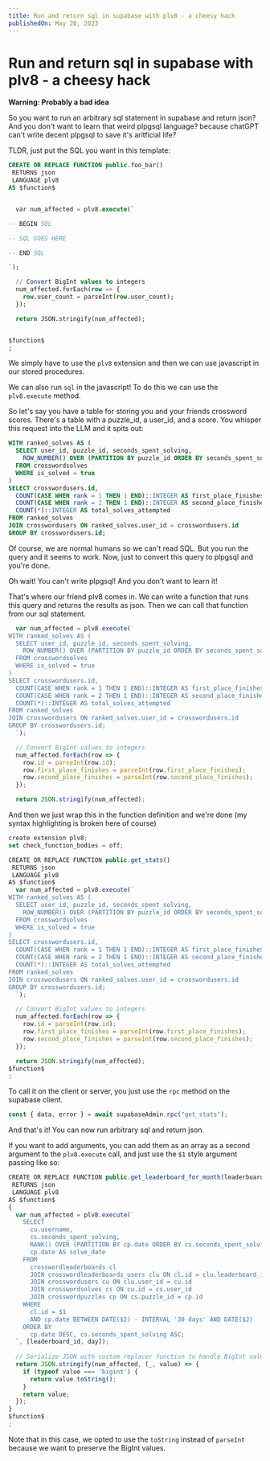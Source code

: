 ```yaml
---
title: Run and return sql in supabase with plv8 - a cheesy hack
publishedOn: May 20, 2023
---
```



# Run and return sql in supabase with plv8 - a cheesy hack

**Warning: Probably a bad idea**

So you want to run an arbitrary sql statement in supabase and return
json? And you don't want to learn that weird plpgsql language? because
chatGPT can't write decent plpgsql to save it's aritficial life?

TLDR, just put the SQL you want in this template:
```sql
CREATE OR REPLACE FUNCTION public.foo_bar()
 RETURNS json
 LANGUAGE plv8
AS $function$


  var num_affected = plv8.execute(`

-- BEGIN SQL

-- SQL GOES HERE

-- END SQL

`);

  // Convert BigInt values to integers
  num_affected.forEach(row => {
    row.user_count = parseInt(row.user_count);
  });

  return JSON.stringify(num_affected);


$function$
;
```

We simply have to use the `plv8` extension and
then we can use javascript in our stored procedures.


We can also run `sql` in the javascript!
To do this we can use the `plv8.execute` method.

So let's say you have a table for storing you and your friends
crossword scores. There's a table with a puzzle_id, a user_id, and a
score. You whisper this request into the LLM and it spits out:

```sql
WITH ranked_solves AS (
  SELECT user_id, puzzle_id, seconds_spent_solving,
    ROW_NUMBER() OVER (PARTITION BY puzzle_id ORDER BY seconds_spent_solving ASC) AS rank
  FROM crosswordsolves
  WHERE is_solved = true
)
SELECT crosswordusers.id,
  COUNT(CASE WHEN rank = 1 THEN 1 END)::INTEGER AS first_place_finishes,
  COUNT(CASE WHEN rank = 2 THEN 1 END)::INTEGER AS second_place_finishes,
  COUNT(*)::INTEGER AS total_solves_attempted
FROM ranked_solves
JOIN crosswordusers ON ranked_solves.user_id = crosswordusers.id
GROUP BY crosswordusers.id;
```

Of course, we are normal humans so we can't read SQL. But you
run the query and it seems to work. Now, just to convert this
query to plpgsql and you're done.

Oh wait! You can't write plpgsql! And you don't want to learn
it! 

That's where our friend plv8 comes in. We can write a function
that runs this query and returns the results as json. Then we
can call that function from our sql statement.

```javascript
  var num_affected = plv8.execute(`
WITH ranked_solves AS (
  SELECT user_id, puzzle_id, seconds_spent_solving,
    ROW_NUMBER() OVER (PARTITION BY puzzle_id ORDER BY seconds_spent_solving ASC) AS rank
  FROM crosswordsolves
  WHERE is_solved = true
)
SELECT crosswordusers.id,
  COUNT(CASE WHEN rank = 1 THEN 1 END)::INTEGER AS first_place_finishes,
  COUNT(CASE WHEN rank = 2 THEN 1 END)::INTEGER AS second_place_finishes,
  COUNT(*)::INTEGER AS total_solves_attempted
FROM ranked_solves
JOIN crosswordusers ON ranked_solves.user_id = crosswordusers.id
GROUP BY crosswordusers.id;
  `);

  // Convert BigInt values to integers
  num_affected.forEach(row => {
    row.id = parseInt(row.id);
    row.first_place_finishes = parseInt(row.first_place_finishes);
    row.second_place_finishes = parseInt(row.second_place_finishes);
  });

  return JSON.stringify(num_affected);
```

And then we just wrap this in the function definition and we're
done (my syntax highlighting is broken here of course)

```javascript
create extension plv8;
set check_function_bodies = off;

CREATE OR REPLACE FUNCTION public.get_stats()
 RETURNS json
 LANGUAGE plv8
AS $function$
  var num_affected = plv8.execute(`
WITH ranked_solves AS (
  SELECT user_id, puzzle_id, seconds_spent_solving,
    ROW_NUMBER() OVER (PARTITION BY puzzle_id ORDER BY seconds_spent_solving ASC) AS rank
  FROM crosswordsolves
  WHERE is_solved = true
)
SELECT crosswordusers.id,
  COUNT(CASE WHEN rank = 1 THEN 1 END)::INTEGER AS first_place_finishes,
  COUNT(CASE WHEN rank = 2 THEN 1 END)::INTEGER AS second_place_finishes,
  COUNT(*)::INTEGER AS total_solves_attempted
FROM ranked_solves
JOIN crosswordusers ON ranked_solves.user_id = crosswordusers.id
GROUP BY crosswordusers.id;
  `);

  // Convert BigInt values to integers
  num_affected.forEach(row => {
    row.id = parseInt(row.id);
    row.first_place_finishes = parseInt(row.first_place_finishes);
    row.second_place_finishes = parseInt(row.second_place_finishes);
  });

  return JSON.stringify(num_affected);
$function$
;
```

To call it on the client or server, you just use the `rpc` method
on the supabase client.

```javascript
const { data, error } = await supabaseAdmin.rpc("get_stats");
```

And that's it! You can now run arbitrary sql and return json.

If you want to add arguments, you can add them as an array as a
second argument to the `plv8.execute` call, and just use the `$1`
style argument passing like so:

```javascript
CREATE OR REPLACE FUNCTION public.get_leaderboard_for_month(leaderboard_id integer, day text)
 RETURNS json
 LANGUAGE plv8
AS $function$
{
  var num_affected = plv8.execute(`
    SELECT
      cu.username,
      cs.seconds_spent_solving,
      RANK() OVER (PARTITION BY cp.date ORDER BY cs.seconds_spent_solving ASC) AS rank,
      cp.date AS solve_date
    FROM
      crosswordleaderboards cl
      JOIN crosswordleaderboards_users clu ON cl.id = clu.leaderboard_id
      JOIN crosswordusers cu ON clu.user_id = cu.id
      JOIN crosswordsolves cs ON cu.id = cs.user_id
      JOIN crosswordpuzzles cp ON cs.puzzle_id = cp.id
    WHERE
      cl.id = $1
      AND cp.date BETWEEN DATE($2) - INTERVAL '30 days' AND DATE($2)
    ORDER BY
      cp.date DESC, cs.seconds_spent_solving ASC;
  `, [leaderboard_id, day]);
  
  // Serialize JSON with custom replacer function to handle BigInt values
  return JSON.stringify(num_affected, (_, value) => {
    if (typeof value === 'bigint') {
      return value.toString();
    }
    return value;
  });
}
$function$
;

```

Note that in this case, we opted to use the `toString` instead
of `parseInt` because we want to preserve the BigInt values.